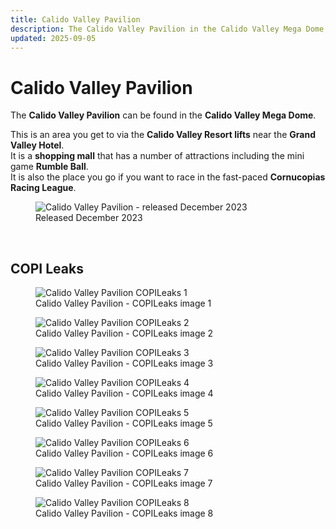 ```yaml
---
title: Calido Valley Pavilion
description: The Calido Valley Pavilion in the Calido Valley Mega Dome, attractions, shopping, and racing hub.
updated: 2025-09-05
---
```


# Calido Valley Pavilion

The **Calido Valley Pavilion** can be found in the **Calido Valley Mega Dome**.

This is an area you get to via the **Calido Valley Resort lifts** near the **Grand Valley Hotel**.  
It is a **shopping mall** that has a number of attractions including the mini game **Rumble Ball**.  
It is also the place you go if you want to race in the fast-paced **Cornucopias Racing League**.

<figure>
  <img src="/images/themed-zones/calido-valley/pavilion/main.avif" alt="Calido Valley Pavilion - released December 2023" />
  <figcaption>Released December 2023</figcaption>
</figure>

</br>

## COPI Leaks

<figure>
  <img src="/images/themed-zones/calido-valley/pavilion/copi-1.avif" alt="Calido Valley Pavilion COPILeaks 1" />
  <figcaption>Calido Valley Pavilion - COPILeaks image 1</figcaption>
</figure>

<figure>
  <img src="/images/themed-zones/calido-valley/pavilion/copi-2.avif" alt="Calido Valley Pavilion COPILeaks 2" />
  <figcaption>Calido Valley Pavilion - COPILeaks image 2</figcaption>
</figure>

<figure>
  <img src="/images/themed-zones/calido-valley/pavilion/copi-3.avif" alt="Calido Valley Pavilion COPILeaks 3" />
  <figcaption>Calido Valley Pavilion - COPILeaks image 3</figcaption>
</figure>

<figure>
  <img src="/images/themed-zones/calido-valley/pavilion/copi-4.avif" alt="Calido Valley Pavilion COPILeaks 4" />
  <figcaption>Calido Valley Pavilion - COPILeaks image 4</figcaption>
</figure>

<figure>
  <img src="/images/themed-zones/calido-valley/pavilion/copi-5.avif" alt="Calido Valley Pavilion COPILeaks 5" />
  <figcaption>Calido Valley Pavilion - COPILeaks image 5</figcaption>
</figure>

<figure>
  <img src="/images/themed-zones/calido-valley/pavilion/copi-6.avif" alt="Calido Valley Pavilion COPILeaks 6" />
  <figcaption>Calido Valley Pavilion - COPILeaks image 6</figcaption>
</figure>

<figure>
  <img src="/images/themed-zones/calido-valley/pavilion/copi-7.avif" alt="Calido Valley Pavilion COPILeaks 7" />
  <figcaption>Calido Valley Pavilion - COPILeaks image 7</figcaption>
</figure>

<figure>
  <img src="/images/themed-zones/calido-valley/pavilion/copi-8.avif" alt="Calido Valley Pavilion COPILeaks 8" />
  <figcaption>Calido Valley Pavilion - COPILeaks image 8</figcaption>
</figure>

